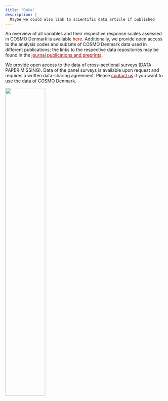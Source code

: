 ```yaml
---
title: "Data"
description: |
  Maybe we could also link to scientific data article if published
---
```


An overview of all variables and their respective response scales assessed in COSMO Denmark is available <a href="https://docs.google.com/spreadsheets/d/10TvgDYpPqIu0O5s8jx4TL0KF1NcfR9AUqm4AqNU2Tyc/edit?usp=sharing/" style="color: darkred; text-decoration: none;text-decoration-style: none;">here</a>. Additionally, we provide open access to the analysis codes and subsets of COSMO Denmark data used in different publications; the links to the respective data repositories may be found in the [journal publications and preprints](publications.html){style="color: darkred;"}.

We provide open access to the data of cross-sectional surveys (DATA PAPER MISSING). Data of the panel surveys is available upon request and requires a written data-sharing agreement. Please [contact us](contact.html){style="color: darkred;"} if you want to use the data of COSMO Denmark.

![](images/code.jpg){width="50%"}
